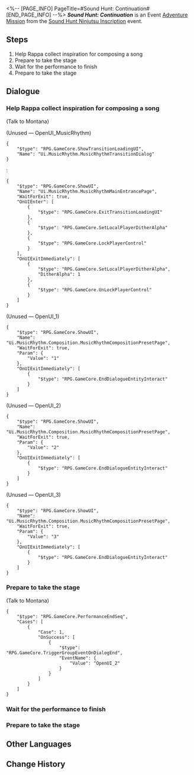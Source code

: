<%-- [PAGE_INFO]
PageTitle=#Sound Hunt: Continuation#
[END_PAGE_INFO] --%>
{{Stub|Dialogue.}}
{{Mission Infobox
|id            = 8026103
|title         = 
|image         = {{subst:void|<!--$UPLOAD:<<SpriteOutput/Chronicle/8026103_f.png>-<Mission Sound Hunt Continuation Stelle.png>-<Fate's Atlas Images>>-->}}{{subst:void|<!--$UPLOAD:<<SpriteOutput/Chronicle/8026103_m.png>-<Mission Sound Hunt Continuation Caelus.png>-<Fate's Atlas Images>>-->}}
<gallery>
Mission Sound Hunt Continuation Stelle.png|Stelle
Mission Sound Hunt Continuation Caelus.png|Caelus
</gallery>
|type          = Adventure
|event_name    = Sound Hunt Ninjutsu Inscription
|chapter       = Sound Hunt Ninjutsu Inscription
|requirements  = [[Adventure Mission]] ''[[Sound Hunt: Initiation]]'' completed
|summary       = Members have expressed their desire to leave the band one after another, prompting you and Rappa to talk to them one by one. As the second show is about to start, the guitarist of your band suddenly disappears...
|characters    = Trailblazer
|startLocation = [[Penacony]] - [[Penacony Paperfold University College]]
|world         = Penacony
|area          = Penacony Paperfold University College
|prev          = Sound Hunt: Initiation
|next          = Sound Hunt: Culmination
|rewards       = Stellar Jade*20; Refined Aether*2; Lost Crystal*2; Floating Tempo (Disk)*1 { text = ''Floating Tempo'' }; Credit*20,000
}}
'''''Sound Hunt: Continuation''''' is an Event [[Adventure Mission]] from the [[Sound Hunt Ninjutsu Inscription]] event.

==Steps==
# Help Rappa collect inspiration for composing a song
# Prepare to take the stage
# Wait for the performance to finish
# Prepare to take the stage

<!--
==Gameplay Notes==

--><!--
==Trial Character==

-->
==Dialogue==
{{Stub Dialogue}}
===Help Rappa collect inspiration for composing a song{{subst:void|<!--802610325-->}}===
{{Mission Description|type=adventure|location=Penacony Paperfold University College|You've become the manager of the music party's performing band, and now your band needs to complete 3 performances on the stage in the middle of the campus.<br />Though some band members remain unconvinced, the show must go on. The most urgent thing right now is to finish the piece you need to perform. You need to collect enough inspiration to help her with composing.}}
{{Dialogue Start}}

;(Talk to Montana)


;(Unused &mdash; OpenUI_MusicRhythm)
<pre>{
	"$type": "RPG.GameCore.ShowTransitionLoadingUI",
	"Name": "Ui.MusicRhythm.MusicRhythmTransitionDialog"
}</pre>
:<pre>{
	"$type": "RPG.GameCore.ShowUI",
	"Name": "Ui.MusicRhythm.MusicRhythmMainEntrancePage",
	"WaitForExit": true,
	"OnUIEnter": [
		{
			"$type": "RPG.GameCore.ExitTransitionLoadingUI"
		},
		{
			"$type": "RPG.GameCore.SetLocalPlayerDitherAlpha"
		},
		{
			"$type": "RPG.GameCore.LockPlayerControl"
		}
	],
	"OnUIExitImmediately": [
		{
			"$type": "RPG.GameCore.SetLocalPlayerDitherAlpha",
			"DitherAlpha": 1
		},
		{
			"$type": "RPG.GameCore.UnLockPlayerControl"
		}
	]
}</pre>

;(Unused &mdash; OpenUI_1)
<pre>{
	"$type": "RPG.GameCore.ShowUI",
	"Name": "Ui.MusicRhythm.Composition.MusicRhythmCompositionPresetPage",
	"WaitForExit": true,
	"Param": {
		"Value": "1"
	},
	"OnUIExitImmediately": [
		{
			"$type": "RPG.GameCore.EndDialogueEntityInteract"
		}
	]
}</pre>

;(Unused &mdash; OpenUI_2)
<pre>{
	"$type": "RPG.GameCore.ShowUI",
	"Name": "Ui.MusicRhythm.Composition.MusicRhythmCompositionPresetPage",
	"WaitForExit": true,
	"Param": {
		"Value": "2"
	},
	"OnUIExitImmediately": [
		{
			"$type": "RPG.GameCore.EndDialogueEntityInteract"
		}
	]
}</pre>

;(Unused &mdash; OpenUI_3)
<pre>{
	"$type": "RPG.GameCore.ShowUI",
	"Name": "Ui.MusicRhythm.Composition.MusicRhythmCompositionPresetPage",
	"WaitForExit": true,
	"Param": {
		"Value": "3"
	},
	"OnUIExitImmediately": [
		{
			"$type": "RPG.GameCore.EndDialogueEntityInteract"
		}
	]
}</pre>
{{Dialogue End}}

===Prepare to take the stage{{subst:void|<!--802610315-->}}===
{{Mission Description|type=adventure|location=Penacony Paperfold University College|update|You've become the manager of the music party's performing band, and now your band needs to complete 3 performances on the stage in the middle of the campus.<br />All is ready. It's time to head to the battlefield!}}
{{Dialogue Start}}

;(Talk to Montana)
<pre>{
	"$type": "RPG.GameCore.PerformanceEndSeq",
	"Cases": [
		{
			"Case": 1,
			"OnSuccess": [
				{
					"$type": "RPG.GameCore.TriggerGroupEventOnDialogEnd",
					"EventName": {
						"Value": "OpenUI_2"
					}
				}
			]
		}
	]
}</pre>
{{Dialogue End}}

===Wait for the performance to finish{{subst:void|<!--802610323-->}}===
{{Mission Description|type=adventure|location=Penacony Paperfold University College|update|You've become the manager of the music party's performing band, and now your band needs to complete 3 performances on the stage in the middle of the campus.<br />The audience is busy gossiping about how some band members are missing. There's nothing you can do except wait for this show to finish...}}
{{Dialogue Start}}

{{Dialogue End}}

===Prepare to take the stage{{subst:void|<!--802610318-->}}===
{{Mission Description|type=adventure|location=Penacony Paperfold University College|update|You've become the manager of the music party's performing band, and now your band needs to complete 3 performances on the stage in the middle of the campus.<br />All is ready. It's time to head to the battlefield!}}
{{Dialogue Start}}
{{Dialogue End}}

==Other Languages==
{{Other Languages
|en   = Sound Hunt: Continuation
|zhs  = 音律狩猎•承续篇
|zht  = 音律狩獵•承續篇
|ja   = 音律狩猟・続章
|ko   = 음률 사냥•계승편
|es   = Cacería del Sonido: Continuación
|fr   = Chasse au son&nbsp;: Continuation
|ru   = Музыкальная охота: Продолжение
|th   = ทำนองไล่ล่า: บทต่อเนื่อง
|vi   = Săn Bắn Âm Luật: Chương Tiếp Nối
|de   = Klangjagd: Die Fortsetzung
|id   = Perburuan Nada: Lanjutan
|pt   = Caça ao Som: Continuação
}}

==Change History==
{{Change History|2.6}}
